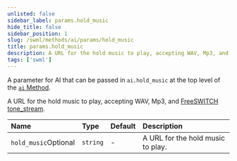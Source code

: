 ```yaml
---
unlisted: false
sidebar_label: params.hold_music
hide_title: false
sidebar_position: 1
slug: /swml/methods/ai/params/hold_music
title: params.hold_music
description: A URL for the hold music to play, accepting WAV, Mp3, and FreeSWITCH tone_stream.
tags: ['swml']
---
```




A parameter for AI that can be passed in `ai.hold_music` at the top level of the [`ai` Method](./index.mdx).

A URL for the hold music to play, accepting WAV, Mp3, and [FreeSWITCH tone_stream](https://developer.signalwire.com/freeswitch/FreeSWITCH-Explained/Modules/mod-dptools/mod-dptools:-gentones/Tone_stream_6586599/).

| Name                                                       | Type     | Default | Description                       |
|:-----------------------------------------------------------|:---------|:--------|:----------------------------------|
| `hold_music`<span className="optional-arg">Optional</span> | `string` | -       | A URL for the hold music to play. |
